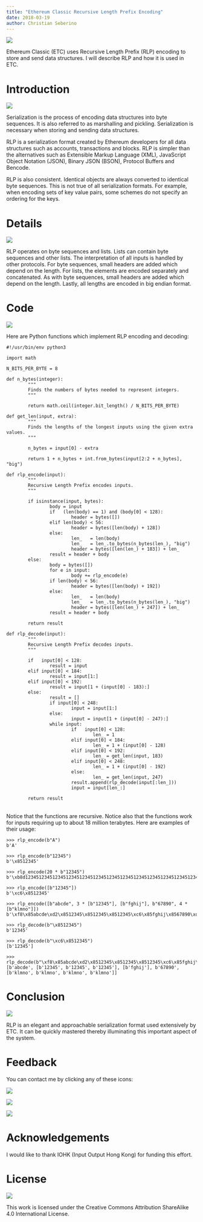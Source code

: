 ```yaml
---
title: "Ethereum Classic Recursive Length Prefix Encoding"
date: 2018-03-19
author: Christian Seberino
---
```


![](https://i.imgur.com/QShEODs.png)

Ethereum Classic (ETC) uses Recursive Length Prefix (RLP) encoding to store and send data structures. I will describe RLP and how it is used in ETC.

# Introduction

![](https://cdn-images-1.medium.com/max/800/1*_y8SOO9LmGSUWnSGG1vidg.png)

Serialization is the process of encoding data structures into byte sequences. It is also referred to as marshalling and pickling. Serialization is necessary when storing and sending data structures.

RLP is a serialization format created by Ethereum developers for all data structures such as accounts, transactions and blocks. RLP is simpler than the alternatives such as Extensible Markup Language (XML), JavaScript Object Notation (JSON), Binary JSON (BSON), Protocol Buffers and Bencode.

RLP is also consistent.  Identical objects are always converted to identical byte sequences. This is not true of all serialization formats. For example, when encoding sets of key value pairs, some schemes do not specify an ordering for the keys.

# Details

![](https://i.imgur.com/lZK7AV3.jpg)

RLP operates on byte sequences and lists. Lists can contain byte sequences and other lists. The interpretation of all inputs is handled by other protocols. For byte sequences, small headers are added which depend on the length. For lists, the elements are encoded separately and concatenated. As with byte sequences, small headers are added which depend on the length.  Lastly, all lengths are encoded in big endian format.

# Code

![](https://i.imgur.com/NpkXLnm.jpg)

Here are Python functions which implement RLP encoding and decoding:

```
#!/usr/bin/env python3

import math

N_BITS_PER_BYTE = 8

def n_bytes(integer):
        """
        Finds the numbers of bytes needed to represent integers.
        """

        return math.ceil(integer.bit_length() / N_BITS_PER_BYTE)

def get_len(input, extra):
        """
        Finds the lengths of the longest inputs using the given extra values.
        """

        n_bytes = input[0] - extra

        return 1 + n_bytes + int.from_bytes(input[2:2 + n_bytes], "big")

def rlp_encode(input):
        """
        Recursive Length Prefix encodes inputs.
        """

        if isinstance(input, bytes):
                body = input
                if   (len(body) == 1) and (body[0] < 128):
                        header = bytes([])
                elif len(body) < 56:
                        header = bytes([len(body) + 128])
                else:
                        len_   = len(body)
                        len_   = len_.to_bytes(n_bytes(len_), "big")
                        header = bytes([len(len_) + 183]) + len_
                result = header + body
        else:
                body = bytes([])
                for e in input:
                        body += rlp_encode(e)
                if len(body) < 56:
                        header = bytes([len(body) + 192])
                else:
                        len_   = len(body)
                        len_   = len_.to_bytes(n_bytes(len_), "big")
                        header = bytes([len(len_) + 247]) + len_
                result = header + body

        return result

def rlp_decode(input):
        """
        Recursive Length Prefix decodes inputs.
        """

        if   input[0] < 128:
                result = input
        elif input[0] < 184:
                result = input[1:]
        elif input[0] < 192:
                result = input[1 + (input[0] - 183):]
        else:
                result = []
                if input[0] < 248:
                        input = input[1:]
                else:
                        input = input[1 + (input[0] - 247):]
                while input:
                        if   input[0] < 128:
                                len_ = 1
                        elif input[0] < 184:
                                len_ = 1 + (input[0] - 128)
                        elif input[0] < 192:
                                len_ = get_len(input, 183)
                        elif input[0] < 248:
                                len_ = 1 + (input[0] - 192)
                        else:
                                len_ = get_len(input, 247)
                        result.append(rlp_decode(input[:len_]))
                        input = input[len_:]

        return result
```
<br/>Notice that the functions are recursive. Notice also that the functions work for inputs requiring up to about 18 million terabytes.  Here are examples of their usage:

```
>>> rlp_encode(b"A")
b'A'

>>> rlp_encode(b"12345")
b'\x8512345'

>>> rlp_encode(20 * b"12345")
b'\xb8d1234512345123451234512345123451234512345123451234512345123451234512345123451234512345123451234512345'

>>> rlp_encode([b"12345"])
b'\xc6\x8512345'

>>> rlp_encode([b"abcde", 3 * [b"12345"], [b"fghij"], b"67890", 4 * [b"klmno"]])
b'\xf8\x85abcde\xd2\x8512345\x8512345\x8512345\xc6\x85fghij\x8567890\xd8\x85klmno\x85klmno\x85klmno\x85klmno'

>>> rlp_decode(b"\x8512345")
b'12345'

>>> rlp_decode(b"\xc6\x8512345")
[b'12345']

>>> rlp_decode(b"\xf8\x85abcde\xd2\x8512345\x8512345\x8512345\xc6\x85fghij\x8567890\xd8\x85klmno\x85klmno\x85klmno\x85klmno")
[b'abcde', [b'12345', b'12345', b'12345'], [b'fghij'], b'67890', [b'klmno', b'klmno', b'klmno', b'klmno']]
```

# Conclusion

![](https://i.imgur.com/iI2jnWZ.jpg)

RLP is an elegant and approachable serialization format used extensively by ETC. It can be quickly mastered thereby illuminating this important aspect of the system.

# Feedback

You can contact me by clicking any of these icons:

![](https://cdn-images-1.medium.com/max/800/0*eoFC6QOWZ--bCngK.png)

![](https://cdn-images-1.medium.com/max/800/0*i3CwTFEKUnKYHMf0.png)

![](https://cdn-images-1.medium.com/max/800/0*HQj6HSHxE7pkIBjk.png)

# Acknowledgements

I would like to thank IOHK (Input Output Hong Kong) for funding this effort.

# License

![](https://cdn-images-1.medium.com/max/800/0*hocpUZXBcjzNJeQ2.png)

This work is licensed under the Creative Commons Attribution ShareAlike 4.0 International License.
